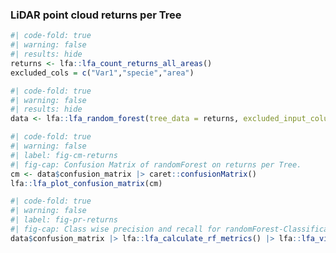 
### LiDAR point cloud returns per Tree

```r
#| code-fold: true
#| warning: false
#| results: hide
returns <- lfa::lfa_count_returns_all_areas()
excluded_cols = c("Var1","specie","area")
```

```r
#| code-fold: true
#| warning: false
#| results: hide
data <- lfa::lfa_random_forest(tree_data = returns, excluded_input_columns = excluded_cols,response_variable = "specie")
```

```r
#| code-fold: true
#| warning: false
#| label: fig-cm-returns
#| fig-cap: Confusion Matrix of randomForest on returns per Tree.
cm <- data$confusion_matrix |> caret::confusionMatrix()
lfa::lfa_plot_confusion_matrix(cm)
```

```r
#| code-fold: true
#| warning: false
#| label: fig-pr-returns
#| fig-cap: Class wise precision and recall for randomForest-Classification with LiDAR returns per tree. 
data$confusion_matrix |> lfa::lfa_calculate_rf_metrics() |> lfa::lfa_visualize_rf_metrics()
```

